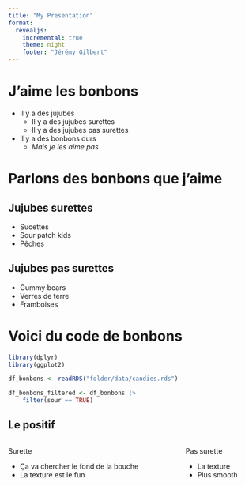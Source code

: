 ```yaml
---
title: "My Presentation"
format:
  revealjs:
    incremental: true 
    theme: night
    footer: "Jérémy Gilbert" 
---    
```


# J'aime les bonbons

- Il y a des jujubes
    - Il y a des jujubes surettes
    - Il y a des jujubes pas surettes

- Il y a des bonbons durs
    - *Mais je les aime pas*

# Parlons des bonbons que j'aime 
:::: {.panel-tabset}
## Jujubes surettes
::: {.nonincremental}
- Sucettes
- Sour patch kids
- Pêches
:::
## Jujubes pas surettes 
::: {.nonincremental}
- Gummy bears
- Verres de terre
- Framboises
:::
::::

# Voici du code de bonbons
```.r
library(dplyr)
library(ggplot2)

df_bonbons <- readRDS("folder/data/candies.rds")

df_bonbons_filtered <- df_bonbons |>
    filter(sour == TRUE)
```

## Le positif
:::: {.columns}

::: {.column width="70%"}
Surette

- Ça va chercher le fond de la bouche
- La texture est le fun
:::
::: {.column width="30%"}
Pas surette

- La texture
- Plus smooth
:::
::::